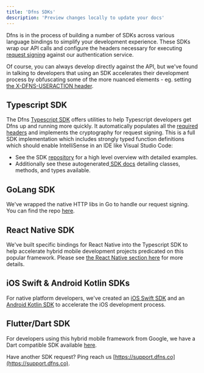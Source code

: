 ```yaml
---
title: 'Dfns SDKs'
description: 'Preview changes locally to update your docs'
---
```



Dfns is in the process of building a number of SDKs across various language bindings to simplify your development experience. These SDKs wrap our API calls and configure the headers necessary for executing [request signing](../advanced-topics/authentication/request-signing) against our authentication service.

Of course, you can always develop directly against the API, but we've found in talking to developers that using an SDK accelerates their development process by obfuscating some of the more nuanced elements - eg. setting [the X-DFNS-USERACTION header](../advanced-topics/authentication/request-headers).

## Typescript SDK

The Dfns [Typescript SDK](https://github.com/dfns/dfns-sdk-ts)  offers utilities to help Typescript developers get Dfns up and running more quickly.  It automatically populates all the [required headers](../advanced-topics/authentication/request-headers) and implements the cryptography for request signing.   This is a full SDK implementation which includes strongly typed function definitions which should enable IntelliSense in an IDE like Visual Studio Code:

* See the SDK [repository](https://github.com/dfns/dfns-sdk-ts) for a high level overview with detailed examples.
* Additionally see these autogenerated[ SDK docs](https://dfns.github.io/dfns-sdk-ts/) detailing classes, methods, and types available.

## GoLang SDK

We've wrapped the native HTTP libs in Go to handle our request signing.  You can find the repo [here](https://github.com/dfns/dfns-sdk-go). 

## React Native SDK

We've built specific bindings for React Native into the Typescript SDK to help accelerate hybrid mobile development projects predicated on this popular framework.  Please see [the React Native section here](https://github.com/dfns/dfns-sdk-ts/tree/m/packages/sdk-react-native) for more details.

## iOS Swift & Android Kotlin SDKs

For native platform developers, we've created an [iOS Swift SDK](https://github.com/dfns/dfns-sdk-swift) and an [Android Kotlin SDK](https://github.com/dfns/dfns-sdk-kotlin) to accelerate the iOS development process. 

## Flutter/Dart SDK

For developers using this hybrid mobile framework from Google, we have a Dart compatible SDK available [here](https://github.com/dfns/dfns-sdk-flutter).



Have another SDK request?  Ping reach us [https://support.dfns.co](https://support.dfns.co).
